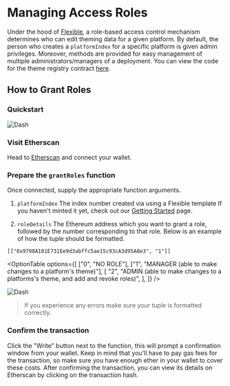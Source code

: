 
# Managing Access Roles

Under the hood of [Flexible](https://flexible.vercel.app), a role-based access control mechanism determines who can edit theming data for a given platform. By default, the person who creates a `platformIndex` for a specific platform is given admin privileges. Moreover, methods are provided for easy management of multiple administrators/managers of a deployment. You can view the code for the theme registry contract [here](https://github.com/public-assembly/onchain/blob/master/theme-registry/src/PlatformThemeRegistry.sol).

## How to Grant Roles

### Quickstart

![Dash](public/roles.gif)

<Steps>

### Visit Etherscan

Head to [Etherscan](https://etherscan.io/address/0x9a23AE640040e4d34E9e00E500003000017144F4#writeContract#F1) and connect your wallet.

### Prepare the `grantRoles` function

Once connected, supply the appropriate function arguments.

1. `platformIndex` The index number created via using a Flexible template If you haven't minted it yet, check out our [Getting Started](/docs/getting_started/) page.

2. `roleDetails` The Ethereum address which you want to grant a role, followed by the number corresponding to that role. Below is an example of how the tuple should be formatted.

```solidity
[["0x9798A181E731Ee9d3abffc5ae15c93cA3d95A8e3", "1"]]
```

<OptionTable
  options={[
    ["0", "NO ROLE"],
    ["1", "MANAGER (able to make changes to a platform's theme)"],
    [
      "2",
      "ADMIN (able to make changes to a platforms's theme, and add and revoke roles)",
    ],
  ]}
/>

![Dash](public/roles2.gif)

> If you experience any errors make sure your tuple is formatted correctly.

### Confirm the transaction

Click the "Write" button next to the function, this will prompt a confirmation window from your wallet.
Keep in mind that you'll have to pay gas fees for the transaction, so make sure you have enough ether in your wallet to cover these costs.
After confirming the transaction, you can view its details on Etherscan by clicking on the transaction hash.

</Steps>
